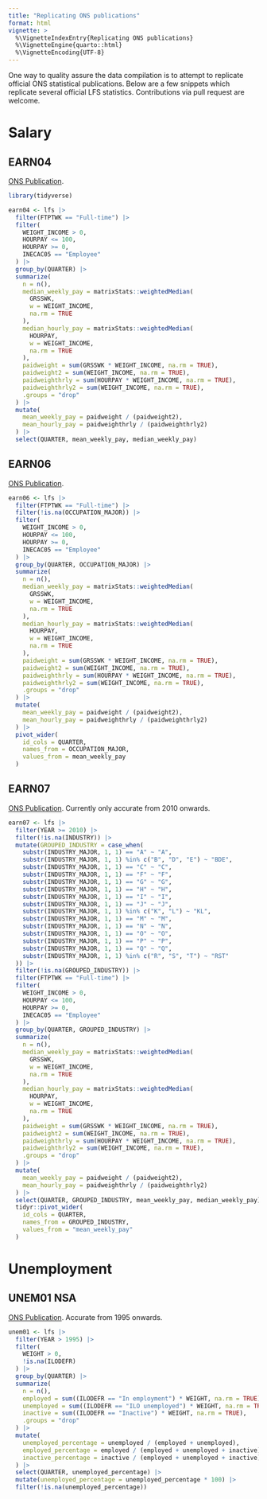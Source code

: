```yaml
---
title: "Replicating ONS publications"
format: html
vignette: >
  %\VignetteIndexEntry{Replicating ONS publications}
  %\VignetteEngine{quarto::html}
  %\VignetteEncoding{UTF-8}
---
```


One way to quality assure the data compilation is to attempt to replicate official ONS statistical publications. Below are a few snippets which replicate several official LFS statistics. Contributions via pull request are welcome.

# Salary

## EARN04

[ONS Publication](https://www.ons.gov.uk/employmentandlabourmarket/peopleinwork/earningsandworkinghours/datasets/grossweeklyearningsoffulltimeemployeesearn04).

```r
library(tidyverse)

earn04 <- lfs |>
  filter(FTPTWK == "Full-time") |>
  filter(
    WEIGHT_INCOME > 0,
    HOURPAY <= 100,
    HOURPAY >= 0,
    INECAC05 == "Employee"
  ) |>
  group_by(QUARTER) |>
  summarize(
    n = n(),
    median_weekly_pay = matrixStats::weightedMedian(
      GRSSWK,
      w = WEIGHT_INCOME,
      na.rm = TRUE
    ),
    median_hourly_pay = matrixStats::weightedMedian(
      HOURPAY,
      w = WEIGHT_INCOME,
      na.rm = TRUE
    ),
    paidweight = sum(GRSSWK * WEIGHT_INCOME, na.rm = TRUE),
    paidweight2 = sum(WEIGHT_INCOME, na.rm = TRUE),
    paidweighthrly = sum(HOURPAY * WEIGHT_INCOME, na.rm = TRUE),
    paidweighthrly2 = sum(WEIGHT_INCOME, na.rm = TRUE),
    .groups = "drop"
  ) |>
  mutate(
    mean_weekly_pay = paidweight / (paidweight2),
    mean_hourly_pay = paidweighthrly / (paidweighthrly2)
  ) |>
  select(QUARTER, mean_weekly_pay, median_weekly_pay)
```

## EARN06

[ONS Publication](https://www.ons.gov.uk/employmentandlabourmarket/peopleinwork/earningsandworkinghours/datasets/grossweeklyearningsbyoccupationearn06).

```r
earn06 <- lfs |>
  filter(FTPTWK == "Full-time") |>
  filter(!is.na(OCCUPATION_MAJOR)) |>
  filter(
    WEIGHT_INCOME > 0,
    HOURPAY <= 100,
    HOURPAY >= 0,
    INECAC05 == "Employee"
  ) |>
  group_by(QUARTER, OCCUPATION_MAJOR) |>
  summarize(
    n = n(),
    median_weekly_pay = matrixStats::weightedMedian(
      GRSSWK,
      w = WEIGHT_INCOME,
      na.rm = TRUE
    ),
    median_hourly_pay = matrixStats::weightedMedian(
      HOURPAY,
      w = WEIGHT_INCOME,
      na.rm = TRUE
    ),
    paidweight = sum(GRSSWK * WEIGHT_INCOME, na.rm = TRUE),
    paidweight2 = sum(WEIGHT_INCOME, na.rm = TRUE),
    paidweighthrly = sum(HOURPAY * WEIGHT_INCOME, na.rm = TRUE),
    paidweighthrly2 = sum(WEIGHT_INCOME, na.rm = TRUE),
    .groups = "drop"
  ) |>
  mutate(
    mean_weekly_pay = paidweight / (paidweight2),
    mean_hourly_pay = paidweighthrly / (paidweighthrly2)
  ) |>
  pivot_wider(
    id_cols = QUARTER,
    names_from = OCCUPATION_MAJOR,
    values_from = mean_weekly_pay
  )
```


## EARN07

[ONS Publication](https://www.ons.gov.uk/employmentandlabourmarket/peopleinwork/earningsandworkinghours/datasets/grossweeklyearningsbyindustryearn07). Currently only accurate from 2010 onwards.

```r
earn07 <- lfs |>
  filter(YEAR >= 2010) |>
  filter(!is.na(INDUSTRY)) |>
  mutate(GROUPED_INDUSTRY = case_when(
    substr(INDUSTRY_MAJOR, 1, 1) == "A" ~ "A",
    substr(INDUSTRY_MAJOR, 1, 1) %in% c("B", "D", "E") ~ "BDE",
    substr(INDUSTRY_MAJOR, 1, 1) == "C" ~ "C",
    substr(INDUSTRY_MAJOR, 1, 1) == "F" ~ "F",
    substr(INDUSTRY_MAJOR, 1, 1) == "G" ~ "G",
    substr(INDUSTRY_MAJOR, 1, 1) == "H" ~ "H",
    substr(INDUSTRY_MAJOR, 1, 1) == "I" ~ "I",
    substr(INDUSTRY_MAJOR, 1, 1) == "J" ~ "J",
    substr(INDUSTRY_MAJOR, 1, 1) %in% c("K", "L") ~ "KL",
    substr(INDUSTRY_MAJOR, 1, 1) == "M" ~ "M",
    substr(INDUSTRY_MAJOR, 1, 1) == "N" ~ "N",
    substr(INDUSTRY_MAJOR, 1, 1) == "O" ~ "O",
    substr(INDUSTRY_MAJOR, 1, 1) == "P" ~ "P",
    substr(INDUSTRY_MAJOR, 1, 1) == "Q" ~ "Q",
    substr(INDUSTRY_MAJOR, 1, 1) %in% c("R", "S", "T") ~ "RST"
  )) |>
  filter(!is.na(GROUPED_INDUSTRY)) |>
  filter(FTPTWK == "Full-time") |>
  filter(
    WEIGHT_INCOME > 0,
    HOURPAY <= 100,
    HOURPAY >= 0,
    INECAC05 == "Employee"
  ) |>
  group_by(QUARTER, GROUPED_INDUSTRY) |>
  summarize(
    n = n(),
    median_weekly_pay = matrixStats::weightedMedian(
      GRSSWK,
      w = WEIGHT_INCOME,
      na.rm = TRUE
    ),
    median_hourly_pay = matrixStats::weightedMedian(
      HOURPAY,
      w = WEIGHT_INCOME,
      na.rm = TRUE
    ),
    paidweight = sum(GRSSWK * WEIGHT_INCOME, na.rm = TRUE),
    paidweight2 = sum(WEIGHT_INCOME, na.rm = TRUE),
    paidweighthrly = sum(HOURPAY * WEIGHT_INCOME, na.rm = TRUE),
    paidweighthrly2 = sum(WEIGHT_INCOME, na.rm = TRUE),
    .groups = "drop"
  ) |>
  mutate(
    mean_weekly_pay = paidweight / (paidweight2),
    mean_hourly_pay = paidweighthrly / (paidweighthrly2)
  ) |>
  select(QUARTER, GROUPED_INDUSTRY, mean_weekly_pay, median_weekly_pay) |>
  tidyr::pivot_wider(
    id_cols = QUARTER,
    names_from = GROUPED_INDUSTRY,
    values_from = "mean_weekly_pay"
  )
```

# Unemployment

## UNEM01 NSA

[ONS Publication](https://www.ons.gov.uk/employmentandlabourmarket/peoplenotinwork/unemployment/datasets/unemploymentbyageanddurationnotseasonallyadjustedunem01nsa). Accurate from 1995 onwards.

```r
unem01 <- lfs |>
  filter(YEAR > 1995) |>
  filter(
    WEIGHT > 0,
    !is.na(ILODEFR)
  ) |>
  group_by(QUARTER) |>
  summarize(
    n = n(),
    employed = sum((ILODEFR == "In employment") * WEIGHT, na.rm = TRUE),
    unemployed = sum((ILODEFR == "ILO unemployed") * WEIGHT, na.rm = TRUE),
    inactive = sum((ILODEFR == "Inactive") * WEIGHT, na.rm = TRUE),
    .groups = "drop"
  ) |>
  mutate(
    unemployed_percentage = unemployed / (employed + unemployed),
    employed_percentage = employed / (employed + unemployed + inactive),
    inactive_percentage = inactive / (employed + unemployed + inactive),
  ) |>
  select(QUARTER, unemployed_percentage) |>
  mutate(unemployed_percentage = unemployed_percentage * 100) |>
  filter(!is.na(unemployed_percentage))
```
